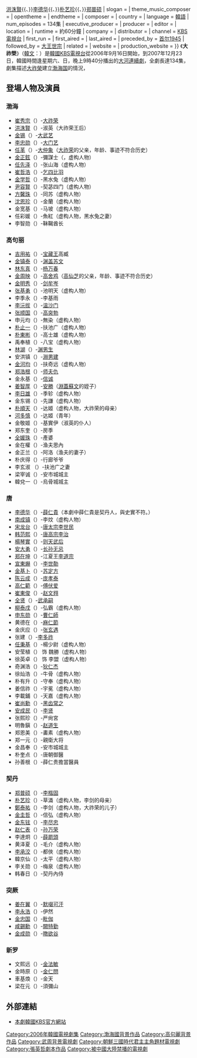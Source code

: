 {{noteTA
|1=zh-hans:朴; zh-hant:朴;
}}
{{Infobox Television
| show_name            = 大祚榮
| original_name        = {{lang|ko|대조영}}
| image                =  [[File:Dae_JoYoung.jpg|250px]]
| caption              = 
| show_name_2          = 
| genre                = 古裝劇
| format               = 
| creator              = 
| developer            = 
| writer               = [[張英哲|張英哲]]
| director             = [[尹成植|尹成植]]
| creative_director    = 
| presenter            = 
| starring             = {{nowrap begin}}[[崔秀宗|崔秀宗]]{{、}}[[洪洙賢|洪洙賢]]{{、}}[[李德华|李德华]]{{、}}[[朴艺珍|朴艺珍]]{{、}}[[郑普硕|郑普硕]]{{nowrap end}}
| slogan               = 
| theme_music_composer = 
| opentheme            = 
| endtheme             = 
| composer             = 
| country              = {{KOR}}
| language             = [[韓語|韓語]]
| num_episodes         = 134集
| executive_producer   = 
| producer             = 
| editor               = 
| location             = {{KOR}}
| runtime              = 約60分鐘
| company              = 
| distributor          = 
| channel              = [[韓國放送公社|KBS電視台]]
| first_run            = {{KOR}}
| first_aired          = {{Nowrap begin}}{{Start date|2006|9|16}}
| last_aired           = {{End date|2007|12|23}}{{Nowrap end}}
| preceded_by          = [[首尔1945|首尔1945]]
| followed_by          = [[大王世宗|大王世宗]]
| related              = 
| website              = 
| production_website   = 
}}
《'''大祚榮'''》（[[諺文|韓文]]：'''{{lang|ko|대조영}}'''）是[[大韓民國|韓國]][[韓國放送公社|KBS電視台]]從2006年9月16日開始，到2007年12月23日，韓國時間逢星期六、日，晚上9時40分播出的[[KBS大河連續劇|大河連續劇]]，全劇長達134集，劇集描述[[大祚榮|大祚榮]]建立[[渤海国|渤海国]]的情況，{{CN|但剧情虚构、与史实不符部分较多。}}

== 登場人物及演員 ==
=== 渤海 ===
* [[崔秀宗|崔秀宗]]（{{lang|ko|최수종}}）-[[大祚荣|大祚荣]]
* [[洪洙賢|洪洙賢]]（{{lang|ko|홍수현}}）-淑英（大祚荣王后）
* [[金锡|金锡]]（{{lang|ko|김석}}）-[[大武艺|大武艺]]
* [[李忠勋|李忠勋]]（{{lang|ko|이충훈}}）-[[大门艺|大门艺]]
* [[任革|任革]]（{{lang|ko|임혁}}）-[[大仲象|大仲象]]（[[大祚荣|大祚荣]]的父亲，年龄、事迹不符合历史）
* [[金正鉉|金正鉉]]（{{lang|ko|김정현}}）-彌謀士（{{lang|ko|미모사}}，虚构人物）
* [[任先泽|任先泽]]（{{lang|ko|임선택}}）-张山海（虚构人物）
* [[崔哲浩|崔哲浩]]（{{lang|ko|최철호}}）-[[乞四比羽|乞四比羽]]
* [[金学哲|金学哲]]（{{lang|ko|김학철}}）-黑水兔（虚构人物）
* [[尹容賢|尹容賢]]（{{lang|ko|윤용현}}）-契苾四门（虚构人物）
* [[方馨珠|方馨珠]]（{{lang|ko|방형주}}）-同苏（虚构人物）
* [[沈恩珍|沈恩珍]]（{{lang|ko|심은진}}）-金蘭（虚构人物）
* 金宽基（{{lang|ko|김관기}}）-马坡（虚构人物）
* 任彩媛（{{lang|ko|임채원}}）-魚紅（虚构人物，黑水兔之妻）
* 李智勋（{{lang|ko|이지훈}}）-靺鞨酋长
=== 高句丽 ===
* [[吉用祐|吉用祐]]（{{lang|ko|길용우}}）-[[宝藏王|宝藏王]]高臧
* [[金镇泰|金镇泰]]（{{lang|ko|김진태}}）-[[渊盖苏文|渊盖苏文]] 
* [[林东真|林东真]]（{{lang|ko|임동진}}）-[[杨万春|杨万春]]
* [[金周映|金周映]]（{{lang|ko|김주영}}）-[[高舍鸡|高舍鸡]]（[[高仙芝|高仙芝]]的父亲，年龄、事迹不符合历史）
* [[金明秀|金明秀]]（{{lang|ko|김명수}}）-[[剑牟岑|剑牟岑]]
* [[张基勇|张基勇]]（{{lang|ko|장기용}}）-池明天（虚构人物）
* 李季永（{{lang|ko|이계영}}）-李基雨
* [[李沅拔|李沅拔]]（{{lang|ko|이원발}}）-[[温沙门|温沙门]]
* [[张顺国|张顺国]]（{{lang|ko|장순국}}）-[[高突勃|高突勃]]
* 申元均（{{lang|ko|신원균}}）-無染（虚构人物）
* [[朴止一|朴止一]]（{{lang|ko|박지일}}）-扶池广（虚构人物）
* [[朴東彬|朴東彬]]（{{lang|ko|박동빈}}）-高士雄（虚构人物）
* 禹奉植（{{lang|ko|우봉식}}）-八宝（虚构人物）
* [[林湖|林湖]]（{{lang|ko|임호}}）-[[渊男生|渊男生]]
* 安洪镇（{{lang|ko|안홍진}}）-[[淵男建|淵男建]]
* [[金河均|金河均]]（{{lang|ko|김하균}}）-扶奇远（虚构人物）
* [[郑浩根|郑浩根]]（{{lang|ko|정호근}}）-[[师夫仇|师夫仇]] 
* 金永基（{{lang|ko|김영기}}）-[[信诚|信诚]]
* [[姜智厚|姜智厚]]（{{lang|ko|강지후}}）-[[安勝|安勝]]（[[淵蓋蘇文|淵蓋蘇文]]的姪子）
* [[李日雄|李日雄]]（{{lang|ko|이일용}}）-季轸（虚构人物）
* 金东锡（{{lang|ko|김동석}}）-先謙（虚构人物）
* [[朴順天_(演員)|朴順天]]（{{lang|ko|박순천}}）-达姬（虚构人物，大祚荣的母亲）
* [[河多慎|河多慎]]（{{lang|ko|하다솜}}）-达姬（青年）
* 金敬姬（{{lang|ko|김경희}}）-基實伊（淑英的仆人）
* 郑东奎（{{lang|ko|정동규}}）-房季
* [[全媛珠|全媛珠]]（{{lang|ko|전원주}}）-產婆
* 金在權（{{lang|ko|김재권}}）-渔夫思內
* 金正兰（{{lang|ko|김현아}}）-阿洛（渔夫的妻子）
* 朴庆得（{{lang|ko|박경득}}）-行廊爷爷
* 李玄淑 （{{lang|ko|이현숙}}）-扶池广之妻
* 梁宰诚（{{lang|ko|양재성}}）-安市城城主
* 韓兌一（{{lang|ko|한태일}}）-烏骨城城主

=== 唐 ===
* [[李德华|李德华]]（{{lang|ko|이덕화}}）-[[薛仁貴|薛仁貴]]（本劇中薛仁貴是契丹人，與史實不符。）
* [[南成镇|南成镇]]（{{lang|ko|남성진}}）-李炆（虚构人物） 
* [[宋龙台|宋龙台]]（{{lang|ko|송용태}}）-[[唐太宗|唐太宗李世民]]
* [[韩范熙|韩范熙]]（{{lang|ko|한범희}}）-[[唐高宗|唐高宗李治]]
* [[楊琴實|楊琴實]]（{{lang|ko|양금석}}）-[[武则天|则天武后]]
* [[安大勇|安大勇]]（{{lang|ko|안대용}}）-[[长孙无忌|长孙无忌]]
* [[郑在坤|郑在坤]]（{{lang|ko|정재곤}}）-江夏王[[李道宗|李道宗]]
* [[宣東爀|宣東爀]]（{{lang|ko|선동혁}}）-[[李世勣|李世勣]]
* [[金基卜|金基卜]]（{{lang|ko|김기복}}）-[[苏定方|苏定方]]
* [[陈云成|陈云成]]（{{lang|ko|진운성}}）-[[庞孝泰|庞孝泰]]
* [[高仁範|高仁範]]（{{lang|ko|고인범}}）-[[傅伏爱|傅伏爱]]
* [[崔東俊|崔東俊]]（{{lang|ko|최동준}}）-[[赵文翙|赵文翙]]
* [[全贤|全贤]]（{{lang|ko|전현}}）-[[武承嗣|武承嗣]]
* [[柳泰戌|柳泰戌]]（{{lang|ko|유태술}}）-弘霸（虚构人物）
* [[申东勋|申东勋]]（{{lang|ko|신동훈}}）-[[曹仁師|曹仁師]]
* 黄德在（{{lang|ko|황덕재}}）-[[麻仁節|麻仁節]]
* 金庆应（{{lang|ko|김경응}}）-[[张玄遇|张玄遇]]
* 张建（{{lang|ko|장건}}）-[[李多祚|李多祚]]
* [[任秉基|任秉基]]（{{lang|ko|임병기}}）-楊少尉（虚构人物）
* 安莹植（{{lang|ko|안형식}}） 饰 魏勝（虚构人物）
* 徐英卓（{{lang|ko|서영탁}}） 饰 李盟（虚构人物）
* 奇渊浩（{{lang|ko|기연호}}）-[[狄仁杰|狄仁杰]]
* 徐灿浩（{{lang|ko|서찬호}}）-牛骨（虚构人物）
* 朴有升（{{lang|ko|박유승}}）-守奉（虚构人物）
* 姜信祚（{{lang|ko|강신조}}）-宇冕（虚构人物）
* 李載鋪（{{lang|ko|이재포}}）-天嘉（虚构人物）
* [[崔尚勳|崔尚勳]]（{{lang|ko|최상훈}}）-[[黑齿常之|黑齿常之]]
* [[安成民|安成民]]（{{lang|ko|안성민}}）-[[章怀太子|李贤]]
* 张熙珍（{{lang|ko|장희진}}）-严尙宮
* 明魯鎭（{{lang|ko|명로진}}）-[[赵道生|赵道生]]
* 郑恩美（{{lang|ko|정은미}}）-畵素（虚构人物）
* 郑一元（{{lang|ko|정일원}}）-親衛大将
* 金昌奉（{{lang|ko|김창봉}}）-安市城城主
* 朴奎点（{{lang|ko|박규점}}）-唐朝御醫
* 孙善根（{{lang|ko|손선근}}）-薛仁贵擔當醫員

=== 契丹 ===
* [[郑普硕|郑普硕]]（{{lang|ko|정보석}}）-[[李楷固|李楷固]]
* [[朴艺珍|朴艺珍]]（{{lang|ko|박예진}}）-草潾（虚构人物，李剑的母亲）
* [[鄭泰祐|鄭泰祐]]（{{lang|ko|정태우}}）-李剑（虚构人物，大祚荣的儿子）
* [[金圭哲|金圭哲]]（{{lang|ko|김규철}}）-信弘（虚构人物）
* [[金东铉|金东铉]]（{{lang|ko|김동현}}）-[[李尽忠|李尽忠]]
* [[赵仁表|赵仁表]]（{{lang|ko|조인표}}）-[[孙万荣|孙万荣]]
* 李達炯（{{lang|ko|이달형}}）-[[薛罽頭|薛罽頭]]
* 黄泽夏（{{lang|ko|황택하}}）-毛介（虚构人物）
* [[李承洨|李承洨]]（{{lang|ko|이승효}}）-都俠（虚构人物）
* 韓京仙（{{lang|ko|한경선}}）-太平（虚构人物）
* 李关勋（{{lang|ko|이관훈}}）-梅泉（虚构人物）
* 韩春日（{{lang|ko|한춘일}}）-契丹內侍

=== 突厥 ===
* [[姜在翼|姜在翼]]（{{lang|ko|강재익}}）-[[默啜可汗|默啜可汗]]
* [[李永浩|李永浩]]（{{lang|ko|이영호}}）-伊然
* [[金忠国|金忠国]]（{{lang|ko|김종국}}）-[[毗伽|毗伽]]
* [[咸錫勳|咸錫勳]]（{{lang|ko|함석훈}}）-[[闕特勤|闕特勤]]
* [[金成勋|金成勋]]（{{lang|ko|김성훈}}）-[[暾欲谷|暾欲谷]]

=== 新罗 ===
* 文熙远（{{lang|ko|문회원}}）-[[金法敏|金法敏]]
* 金時原（{{lang|ko|김시원}}）-[[金仁問|金仁問]]
* 車基煥（{{lang|ko|차기환}}）-金天
* 梁在元（{{lang|ko|양재원}}）-須彌山

== 外部連結 ==
*[http://www.kbs.co.kr/drama/daejoyoung/ 本劇韓國KBS官方網站] {{Wayback|url=http://www.kbs.co.kr/drama/daejoyoung/ |date=20071230054743 }}  {{ko icon}}
{{電視節目的變遷
|電視台=[[韓國放送公社|KBS]] 1TV
|播放檔次=[[KBS大河連續劇|大河劇]]
|節目名稱=大祚榮<br />（2006年9月16日 - 2007年12月23日）
|上一節目=[[漢城1945|漢城1945]]<br />（2006年1月7日 - 2006年9月10日）
|下一節目=[[大王世宗|大王世宗]]<br />（2008年1月5日 - 2008年11月16日）
}}
{{KBS大河連續劇}}
{{南韓古裝/年代電視劇}}
{{DEFAULTSORT:Dae Jo Yeong}}
[[Category:2006年韓國電視劇集|Category:2006年韓國電視劇集]]
[[Category:渤海國背景作品|Category:渤海國背景作品]]
[[Category:高句麗背景作品|Category:高句麗背景作品]]
[[Category:武周背景電視劇|Category:武周背景電視劇]]
[[Category:朝鮮三國時代君主主角題材電視劇|Category:朝鮮三國時代君主主角題材電視劇]]
[[Category:張英哲劇本作品|Category:張英哲劇本作品]]
[[Category:被中國大陸禁播的電視劇|Category:被中國大陸禁播的電視劇]]